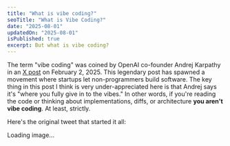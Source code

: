 ```yaml
---
title: "What is vibe coding?"
seoTitle: "What is Vibe Coding?"
date: "2025-08-01"
updatedOn: "2025-08-01"
isPublished: true
excerpt: But what is vibe coding?
---
```


The term "vibe coding" was coined by OpenAI co-founder Andrej Karpathy in an [X post](https://x.com/karpathy/status/1886192184808149383) on February 2, 2025. This legendary post has spawned a movement where startups let non-programmers build software. The key thing in this post I think is very under-appreciated here is that Andrej says it's "where you fully give in to the vibes." In other words, if you're reading the code or thinking about implementations, diffs, or architecture **you aren't vibe coding**. At least, strictly.

Here's the original tweet that started it all:

<div 
    data-img-src="/static/vibe-coding/tweet-1886192184808149383.webp" 
    data-img-alt="Andrej Karpathy's tweet about vibe coding" 
    data-img-url="https://x.com/karpathy/status/1886192184808149383" 
    data-img-size="500" 
    data-img-caption="The original tweet that coined the term 'vibe coding'"
    >
    Loading image...
</div>